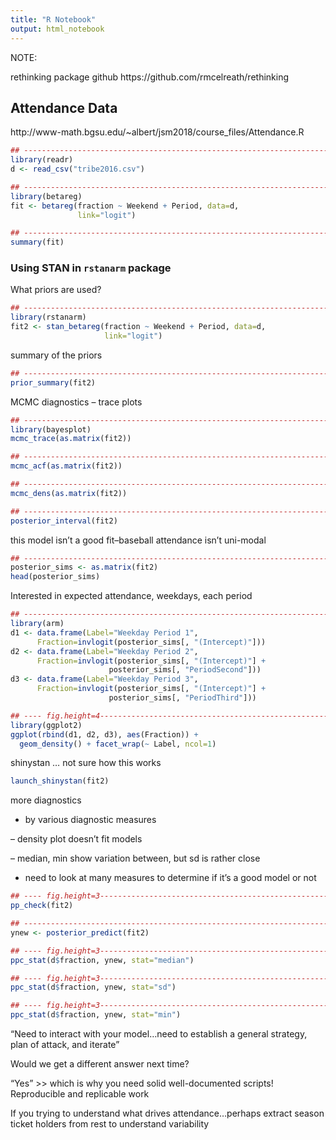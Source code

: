 ```yaml
---
title: "R Notebook"
output: html_notebook
---
```


NOTE:

rethinking package github
https://github.com/rmcelreath/rethinking



## Attendance Data

http://www-math.bgsu.edu/~albert/jsm2018/course_files/Attendance.R


```r

## ------------------------------------------------------------------------
library(readr)
d <- read_csv("tribe2016.csv")


```


```r


## ------------------------------------------------------------------------
library(betareg)
fit <- betareg(fraction ~ Weekend + Period, data=d,
               link="logit")

## ------------------------------------------------------------------------
summary(fit)

```


### Using STAN in `rstanarm` package

What priors are used?



```r

## ------------------------------------------------------------------------
library(rstanarm)
fit2 <- stan_betareg(fraction ~ Weekend + Period, data=d,
                     link="logit")

```


summary of the priors

```r


## ------------------------------------------------------------------------
prior_summary(fit2)

```


MCMC diagnostics -- trace plots

```r

## ------------------------------------------------------------------------
library(bayesplot)
mcmc_trace(as.matrix(fit2))

```


```r

## ------------------------------------------------------------------------
mcmc_acf(as.matrix(fit2))

## ------------------------------------------------------------------------
mcmc_dens(as.matrix(fit2))


```


```r

## ------------------------------------------------------------------------
posterior_interval(fit2)

```

this model isn't a good fit--baseball attendance isn't uni-modal


```r

## ------------------------------------------------------------------------
posterior_sims <- as.matrix(fit2)
head(posterior_sims)

```




Interested in expected attendance, weekdays, each period


```r

## ------------------------------------------------------------------------
library(arm)
d1 <- data.frame(Label="Weekday Period 1", 
      Fraction=invlogit(posterior_sims[, "(Intercept)"]))
d2 <- data.frame(Label="Weekday Period 2", 
      Fraction=invlogit(posterior_sims[, "(Intercept)"] +
                      posterior_sims[, "PeriodSecond"]))
d3 <- data.frame(Label="Weekday Period 3", 
      Fraction=invlogit(posterior_sims[, "(Intercept)"] +
                      posterior_sims[, "PeriodThird"]))

## ---- fig.height=4-------------------------------------------------------
library(ggplot2)
ggplot(rbind(d1, d2, d3), aes(Fraction)) +
  geom_density() + facet_wrap(~ Label, ncol=1)

```


shinystan ... not sure how this works

```r

launch_shinystan(fit2)


```

more diagnostics

- by various diagnostic measures

-- density plot doesn't fit models 

-- median, min show variation between, but sd is rather close 

- need to look at many measures to determine if it's a good model or not



```r

## ---- fig.height=3-------------------------------------------------------
pp_check(fit2)

## ------------------------------------------------------------------------
ynew <- posterior_predict(fit2)

## ---- fig.height=3-------------------------------------------------------
ppc_stat(d$fraction, ynew, stat="median")

## ---- fig.height=3-------------------------------------------------------
ppc_stat(d$fraction, ynew, stat="sd")

## ---- fig.height=3-------------------------------------------------------
ppc_stat(d$fraction, ynew, stat="min")


```




"Need to interact with your model...need to establish a general strategy, plan of attack, and iterate"

Would we get a different answer next time?

"Yes" >> which is why you need solid well-documented scripts! Reproducible and replicable work

If you trying to understand what drives attendance...perhaps extract season ticket holders from rest to understand variability





